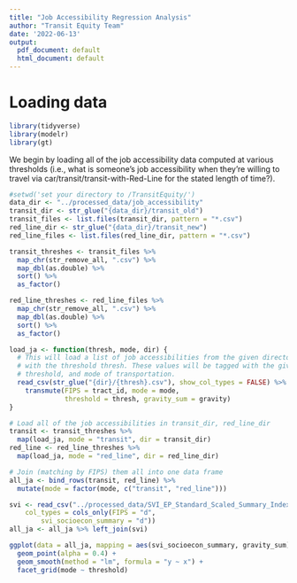 ```yaml
---
title: "Job Accessibility Regression Analysis"
author: "Transit Equity Team"
date: '2022-06-13'
output:
  pdf_document: default
  html_document: default
---
```


# Loading data

```r
library(tidyverse)
library(modelr)
library(gt)
```

We begin by loading all of the job accessibility data computed at various thresholds (i.e., what is someone's job accessibility when they're willing to travel via car/transit/transit-with-Red-Line for the stated length of time?).

```r
#setwd('set your directory to /TransitEquity/')
data_dir <- "../processed_data/job_accessibility"
transit_dir <- str_glue("{data_dir}/transit_old")
transit_files <- list.files(transit_dir, pattern = "*.csv")
red_line_dir <- str_glue("{data_dir}/transit_new")
red_line_files <- list.files(red_line_dir, pattern = "*.csv")

transit_threshes <- transit_files %>% 
  map_chr(str_remove_all, ".csv") %>% 
  map_dbl(as.double) %>% 
  sort() %>% 
  as_factor()

red_line_threshes <- red_line_files %>% 
  map_chr(str_remove_all, ".csv") %>% 
  map_dbl(as.double) %>% 
  sort() %>% 
  as_factor()
```

```r
load_ja <- function(thresh, mode, dir) {
  # This will load a list of job accessibilities from the given directory dir 
  # with the threshold thresh. These values will be tagged with the given 
  # threshold, and mode of transportation.
  read_csv(str_glue("{dir}/{thresh}.csv"), show_col_types = FALSE) %>%
    transmute(FIPS = tract_id, mode = mode,
              threshold = thresh, gravity_sum = gravity)
}

# Load all of the job accessibilities in transit_dir, red_line_dir
transit <- transit_threshes %>%
  map(load_ja, mode = "transit", dir = transit_dir)
red_line <- red_line_threshes %>%
  map(load_ja, mode = "red_line", dir = red_line_dir)

# Join (matching by FIPS) them all into one data frame
all_ja <- bind_rows(transit, red_line) %>% 
  mutate(mode = factor(mode, c("transit", "red_line")))
```


```r
svi <- read_csv("../processed_data/SVI_EP_Standard_Scaled_Summary_Index.csv", 
    col_types = cols_only(FIPS = "d", 
        svi_socioecon_summary = "d"))
all_ja <- all_ja %>% left_join(svi)
```
```r
ggplot(data = all_ja, mapping = aes(svi_socioecon_summary, gravity_sum)) +
  geom_point(alpha = 0.4) +
  geom_smooth(method = "lm", formula = "y ~ x") +
  facet_grid(mode ~ threshold)
```
